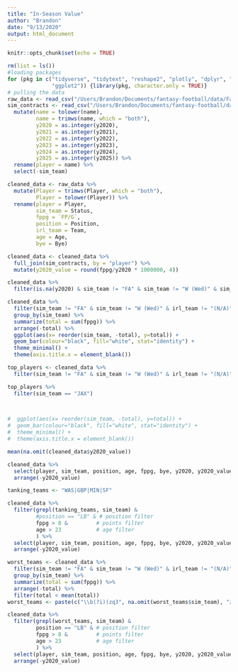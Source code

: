 ```yaml
---
title: "In-Season Value"
author: "Brandon"
date: "9/13/2020"
output: html_document
---
```


```r
knitr::opts_chunk$set(echo = TRUE)
```

```r
rm(list = ls())
#loading packages
for (pkg in c("tidyverse", "tidytext", "reshape2", "plotly", "dplyr", "RecordLinkage",
              "ggplot2")) {library(pkg, character.only = TRUE)}
# pulling the data 
raw_data <- read_csv("/Users/Brandon/Documents/fantasy-football/data/Fantrax-Players-NFL Sim Dynasty .csv") 
sim_contracts <- read_csv("/Users/Brandon/Documents/fantasy-football/data/nflsim-contracts.csv") %>% 
  mutate(name = tolower(name),
         name = trimws(name, which = "both"),
         y2020 = as.integer(y2020),
         y2021 = as.integer(y2021),
         y2022 = as.integer(y2022),
         y2023 = as.integer(y2023),
         y2024 = as.integer(y2024),
         y2025 = as.integer(y2025)) %>% 
  rename(player = name) %>% 
  select(-sim_team)

cleaned_data <- raw_data %>% 
  mutate(Player = trimws(Player, which = "both"),
         Player = tolower(Player)) %>% 
  rename(player = Player, 
         sim_team = Status,
         fppg = `FP/G`, 
         position = Position,
         irl_team = Team,
         age = Age, 
         bye = Bye)

cleaned_data <- cleaned_data %>% 
  full_join(sim_contracts, by = "player") %>% 
  mutate(y2020_value = round(fppg/y2020 * 1000000, 4))
```

```r
cleaned_data %>% 
  filter(is.na(y2020) & sim_team != "FA" & sim_team != "W (Wed)" & sim_team != "(N/A)")
```

```r
cleaned_data %>% 
  filter(sim_team != "FA" & sim_team != "W (Wed)" & irl_team != "(N/A)") %>% 
  group_by(sim_team) %>% 
  summarize(total = sum(fppg)) %>% 
  arrange(-total) %>% 
  ggplot(aes(x= reorder(sim_team, -total), y=total)) +
  geom_bar(colour="black", fill="white", stat="identity") +
  theme_minimal() +
  theme(axis.title.x = element_blank())
```
```r
top_players <- cleaned_data %>% 
  filter(sim_team != "FA" & sim_team != "W (Wed)" & irl_team != "(N/A)") 

top_players %>% 
  filter(sim_team == "JAX")
  


#  ggplot(aes(x= reorder(sim_team, -total), y=total)) +
#  geom_bar(colour="black", fill="white", stat="identity") +
#  theme_minimal() +
#  theme(axis.title.x = element_blank())
```

```r
mean(na.omit(cleaned_data$y2020_value))

cleaned_data %>% 
  select(player, sim_team, position, age, fppg, bye, y2020, y2020_value) %>%
  arrange(-y2020_value)
```

```r
tanking_teams <- "WAS|GBP|MIN|SF"

cleaned_data %>% 
  filter(grepl(tanking_teams, sim_team) & 
         #position == "LB" & # position filter 
         fppg > 8 &         # points filter
         age > 23           # age filter
         ) %>% 
  select(player, sim_team, position, age, fppg, bye, y2020, y2020_value, y2021, y2022) %>% 
  arrange(-y2020_value)
```

```r
worst_teams <- cleaned_data %>% 
  filter(sim_team != "FA" & sim_team != "W (Wed)" & irl_team != "(N/A)") %>% 
  group_by(sim_team) %>% 
  summarize(total = sum(fppg)) %>% 
  arrange(-total) %>% 
  filter(total < mean(total))
worst_teams <- paste(c("\\b(?i)(zq3", na.omit(worst_teams$sim_team), "zq3)\\b"), collapse = "|")

cleaned_data %>% 
  filter(grepl(worst_teams, sim_team) & 
         position == "LB" & # position filter 
         fppg > 8 &         # points filter
         age > 23           # age filter
         ) %>% 
  select(player, sim_team, position, age, fppg, bye, y2020, y2020_value, y2021) %>% 
  arrange(-y2020_value)
```







